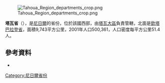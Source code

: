 {{coord|14|48|45|N|5|22|58|E|source:kolossus-ruwiki|display=title}}

[[Image:Tahoua_Region_departments_crop.png|right]]

'''塔瓦省'''（{{lang-fr|Tahoua}}），是[[尼日爾|尼日爾]]的省份，位於該國西部，由[[塔瓦大區|塔瓦大區]]負責管轄，北面是[[欽塔巴拉登省|欽塔巴拉登省]]，面積9,743平方公里，2001年人口500,361，人口密度每平方公里51.4人。

==參考資料==
* {{cite web|url=http://www.stat-niger.org/statistique/file/Annuaires_Statistiques/Annuaire_ins_2011/population.pdf|title=Annuaires_Statistiques|publisher=Institut National de la Statistique|accessdate=2 May 2013|archive-date=2016-03-03|archive-url=https://web.archive.org/web/20160303171323/http://www.stat-niger.org/statistique/file/Annuaires_Statistiques/Annuaire_ins_2011/population.pdf|dead-url=yes}}

{{尼日爾省份}}

{{Niger-geo-stub}}
[[Category:尼日爾省份|Category:尼日爾省份]]